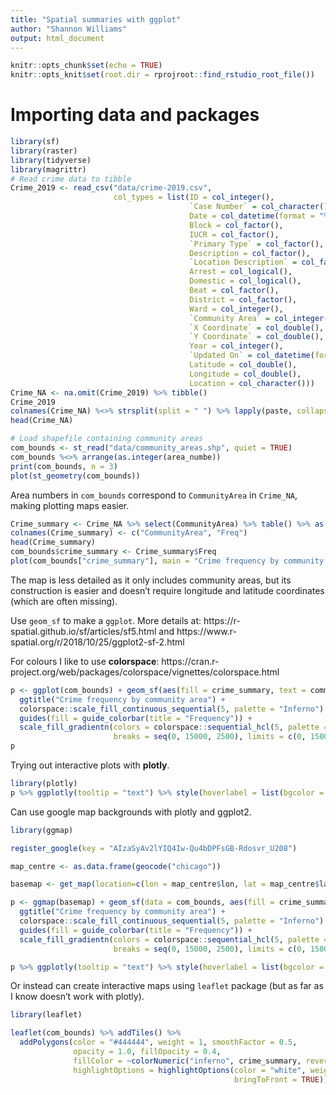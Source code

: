 ```yaml
---
title: "Spatial summaries with ggplot"
author: "Shannon Williams"
output: html_document
---
```


```r
knitr::opts_chunk$set(echo = TRUE)
knitr::opts_knit$set(root.dir = rprojroot::find_rstudio_root_file())
```

# Importing data and packages

```r
library(sf)
library(raster)
library(tidyverse)
library(magrittr)
# Read crime data to tibble
Crime_2019 <- read_csv("data/crime-2019.csv", 
                       col_types = list(ID = col_integer(),
                                        `Case Number` = col_character(),
                                        Date = col_datetime(format = "%m/%d/%Y %H:%M:%S %p"),
                                        Block = col_factor(),
                                        IUCR = col_factor(),
                                        `Primary Type` = col_factor(),
                                        Description = col_factor(),
                                        `Location Description` = col_factor(),
                                        Arrest = col_logical(),
                                        Domestic = col_logical(),
                                        Beat = col_factor(),
                                        District = col_factor(),
                                        Ward = col_integer(),
                                        `Community Area` = col_integer(),
                                        `X Coordinate` = col_double(),
                                        `Y Coordinate` = col_double(),
                                        Year = col_integer(),
                                        `Updated On` = col_datetime(format = "%m/%d/%Y %H:%M:%S %p"),
                                        Latitude = col_double(),
                                        Longitude = col_double(),
                                        Location = col_character()))
Crime_NA <- na.omit(Crime_2019) %>% tibble()
Crime_2019
colnames(Crime_NA) %<>% strsplit(split = " ") %>% lapply(paste, collapse = "")
head(Crime_NA)

# Load shapefile containing community areas
com_bounds <- st_read("data/community_areas.shp", quiet = TRUE)
com_bounds %<>% arrange(as.integer(area_numbe))
print(com_bounds, n = 3)
plot(st_geometry(com_bounds))
```

Area numbers in `com_bounds` correspond to `CommunityArea` in `Crime_NA`, making plotting maps easier.

```r
Crime_summary <- Crime_NA %>% select(CommunityArea) %>% table() %>% as.data.frame()
colnames(Crime_summary) <- c("CommunityArea", "Freq")
head(Crime_summary)
com_bounds$crime_summary <- Crime_summary$Freq
plot(com_bounds["crime_summary"], main = "Crime frequency by community area")
```

The map is less detailed as it only includes community areas, but its construction is easier and doesn't require longitude and latitude coordinates (which are often missing).

Use `geom_sf` to make a `ggplot`. More details at: https://r-spatial.github.io/sf/articles/sf5.html and https://www.r-spatial.org/r/2018/10/25/ggplot2-sf-2.html

For colours I like to use **colorspace**: https://cran.r-project.org/web/packages/colorspace/vignettes/colorspace.html

```r
p <- ggplot(com_bounds) + geom_sf(aes(fill = crime_summary, text = community)) + 
  ggtitle("Crime frequency by community area") +
  colorspace::scale_fill_continuous_sequential(5, palette = "Inferno") + theme_void() +
  guides(fill = guide_colorbar(title = "Frequency")) +
  scale_fill_gradientn(colors = colorspace::sequential_hcl(5, palette = "Inferno")[5:1], 
                       breaks = seq(0, 15000, 2500), limits = c(0, 15000))
p
```

Trying out interactive plots with **plotly**.

```r
library(plotly)
p %>% ggplotly(tooltip = "text") %>% style(hoverlabel = list(bgcolor = "white"), hoveron = "fill")
```

Can use google map backgrounds with plotly and ggplot2.
```r
library(ggmap)

register_google(key = "AIzaSyAv2lYIQ4Iw-Qu4bDPFsGB-Rdosvr_U208")

map_centre <- as.data.frame(geocode("chicago"))

basemap <- get_map(location=c(lon = map_centre$lon, lat = map_centre$lat), zoom=11)

p <- ggmap(basemap) + geom_sf(data = com_bounds, aes(fill = crime_summary, text = community, alpha = 0.3), inherit.aes = F) + 
  ggtitle("Crime frequency by community area") +
  colorspace::scale_fill_continuous_sequential(5, palette = "Inferno") + theme_void() +
  guides(fill = guide_colorbar(title = "Frequency")) +
  scale_fill_gradientn(colors = colorspace::sequential_hcl(5, palette = "Inferno")[5:1], 
                       breaks = seq(0, 15000, 2500), limits = c(0, 15000))

p %>% ggplotly(tooltip = "text") %>% style(hoverlabel = list(bgcolor = "white"), hoveron = "fill")
```

Or instead can create interactive maps using `leaflet` package (but as far as I know doesn't work with plotly).

```r
library(leaflet)

leaflet(com_bounds) %>% addTiles() %>%
  addPolygons(color = "#444444", weight = 1, smoothFactor = 0.5,
              opacity = 1.0, fillOpacity = 0.4,
              fillColor = ~colorNumeric("inferno", crime_summary, reverse = T)(crime_summary),
              highlightOptions = highlightOptions(color = "white", weight = 2,
                                                  bringToFront = TRUE)) %>% addLegend(pal  = colorNumeric("inferno", com_bounds$crime_summary, reverse = T), values = ~com_bounds$crime_summary, title = "Crimes") 

```
